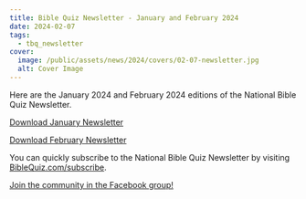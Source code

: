 ```yaml
---
title: Bible Quiz Newsletter - January and February 2024
date: 2024-02-07
tags:
  - tbq_newsletter
cover:
  image: /public/assets/news/2024/covers/02-07-newsletter.jpg
  alt: Cover Image
---
```


Here are the January 2024 and February 2024 editions of the National Bible Quiz Newsletter.

<a href="https://biblequiz.com/assets/news/2024/01-newsletter.pdf" class="btn btn-primary">Download January Newsletter</a>

<a href="https://biblequiz.com/assets/news/2024/02-newsletter.pdf" class="btn btn-primary">Download February Newsletter</a>

You can quickly subscribe to the National Bible Quiz Newsletter by visiting [BibleQuiz.com/subscribe](https://biblequiz.com/subscribe/).

[Join the community in the Facebook group!](https://www.facebook.com/groups/agbiblequiz)
